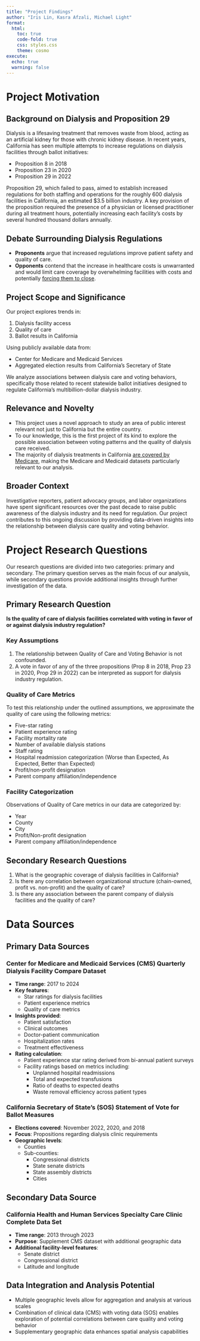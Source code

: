 ```yaml
---
title: "Project Findings"
author: "Iris Lin, Kasra Afzali, Michael Light"
format: 
  html:
    toc: true
    code-fold: true
    css: styles.css
    theme: cosmo
execute:
  echo: true
  warning: false
---
```


# Project Motivation

## Background on Dialysis and Proposition 29

Dialysis is a lifesaving treatment that removes waste from blood, acting as an artificial kidney for those with chronic kidney disease. In recent years, California has seen multiple attempts to increase regulations on dialysis facilities through ballot initiatives:

- Proposition 8 in 2018
- Proposition 23 in 2020
- Proposition 29 in 2022

Proposition 29, which failed to pass, aimed to establish increased regulations for both staffing and operations for the roughly 600 dialysis facilities in California, an estimated $3.5 billion industry. A key provision of the proposition required the presence of a physician or licensed practitioner during all treatment hours, potentially increasing each facility's costs by several hundred thousand dollars annually.

## Debate Surrounding Dialysis Regulations

- **Proponents** argue that increased regulations improve patient safety and quality of care.
- **Opponents** contend that the increase in healthcare costs is unwarranted and would limit care coverage by overwhelming facilities with costs and potentially [forcing them to close](https://www.latimes.com/california/story/2022-11-08/2022-california-election-prop-29-vote-dialysis-clinic-results).

## Project Scope and Significance

Our project explores trends in:

1. Dialysis facility access
2. Quality of care
3. Ballot results in California

Using publicly available data from:

- Center for Medicare and Medicaid Services
- Aggregated election results from California's Secretary of State

We analyze associations between dialysis care and voting behaviors, specifically those related to recent statewide ballot initiatives designed to regulate California's multibillion-dollar dialysis industry.

## Relevance and Novelty

- This project uses a novel approach to study an area of public interest relevant not just to California but the entire country.
- To our knowledge, this is the first project of its kind to explore the possible association between voting patterns and the quality of dialysis care received.
- The majority of dialysis treatments in California [are covered by Medicare](https://lao.ca.gov/BallotAnalysis/Proposition?number=29&year=2022), making the Medicare and Medicaid datasets particularly relevant to our analysis.

## Broader Context

Investigative reporters, patient advocacy groups, and labor organizations have spent significant resources over the past decade to raise public awareness of the dialysis industry and its need for regulation. Our project contributes to this ongoing discussion by providing data-driven insights into the relationship between dialysis care quality and voting behavior.

# Project Research Questions

Our research questions are divided into two categories: primary and secondary. The primary question serves as the main focus of our analysis, while secondary questions provide additional insights through further investigation of the data.

## Primary Research Question

**Is the quality of care of dialysis facilities correlated with voting in favor of or against dialysis industry regulation?**

### Key Assumptions

1. The relationship between Quality of Care and Voting Behavior is not confounded.
2. A vote in favor of any of the three propositions (Prop 8 in 2018, Prop 23 in 2020, Prop 29 in 2022) can be interpreted as support for dialysis industry regulation.

### Quality of Care Metrics

To test this relationship under the outlined assumptions, we approximate the quality of care using the following metrics:

- Five-star rating
- Patient experience rating
- Facility mortality rate
- Number of available dialysis stations
- Staff rating
- Hospital readmission categorization (Worse than Expected, As Expected, Better than Expected)
- Profit/non-profit designation
- Parent company affiliation/independence

### Facility Categorization

Observations of Quality of Care metrics in our data are categorized by:

- Year
- County
- City
- Profit/Non-profit designation
- Parent company affiliation/independence

## Secondary Research Questions

1. What is the geographic coverage of dialysis facilities in California?
2. Is there any correlation between organizational structure (chain-owned, profit vs. non-profit) and the quality of care?
3. Is there any association between the parent company of dialysis facilities and the quality of care?

# Data Sources

## Primary Data Sources

### Center for Medicare and Medicaid Services (CMS) Quarterly Dialysis Facility Compare Dataset

- **Time range**: 2017 to 2024
- **Key features**:
  - Star ratings for dialysis facilities
  - Patient experience metrics
  - Quality of care metrics
- **Insights provided**:
  - Patient satisfaction
  - Clinical outcomes
  - Doctor-patient communication
  - Hospitalization rates
  - Treatment effectiveness
- **Rating calculation**:
  - Patient experience star rating derived from bi-annual patient surveys
  - Facility ratings based on metrics including:
    - Unplanned hospital readmissions
    - Total and expected transfusions
    - Ratio of deaths to expected deaths
    - Waste removal efficiency across patient types

### California Secretary of State's (SOS) Statement of Vote for Ballot Measures

- **Elections covered**: November 2022, 2020, and 2018
- **Focus**: Propositions regarding dialysis clinic requirements
- **Geographic levels**:
  - Counties
  - Sub-counties:
    - Congressional districts
    - State senate districts
    - State assembly districts
    - Cities

## Secondary Data Source

### California Health and Human Services Specialty Care Clinic Complete Data Set

- **Time range**: 2013 through 2023
- **Purpose**: Supplement CMS dataset with additional geographic data
- **Additional facility-level features**:
  - Senate district
  - Congressional district
  - Latitude and longitude

## Data Integration and Analysis Potential

- Multiple geographic levels allow for aggregation and analysis at various scales
- Combination of clinical data (CMS) with voting data (SOS) enables exploration of potential correlations between care quality and voting behavior
- Supplementary geographic data enhances spatial analysis capabilities